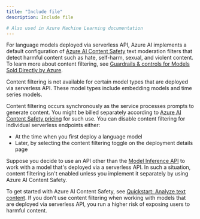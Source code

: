 ```yaml
---
title: "Include file"
description: Include file

# Also used in Azure Machine Learning documentation
---
```


For language models deployed via serverless API, Azure AI implements a default configuration of [Azure AI Content Safety](../../ai-services/content-safety/overview) text moderation filters that detect harmful content such as hate, self-harm, sexual, and violent content. To learn more about content filtering, see [Guardrails & controls for Models Sold Directly by Azure](../concepts/model-catalog-content-safety). 

<Tip>
Content filtering is not available for certain model types that are deployed via serverless API. These model types include embedding models and time series models.
</Tip>

Content filtering occurs synchronously as the service processes prompts to generate content. You might be billed separately according to [Azure AI Content Safety pricing](https://azure.microsoft.com/pricing/details/cognitive-services/content-safety/) for such use. You can disable content filtering for individual serverless endpoints either:

- At the time when you first deploy a language model
- Later, by selecting the content filtering toggle on the deployment details page

Suppose you decide to use an API other than the [Model Inference API](/azure/ai-studio/reference/reference-model-inference-api) to work with a model that's deployed via a serverless API. In such a situation, content filtering isn't enabled unless you implement it separately by using Azure AI Content Safety.

To get started with Azure AI Content Safety, see [Quickstart: Analyze text content](/azure/ai-services/content-safety/quickstart-text). If you don't use content filtering when working with models that are deployed via serverless API, you run a higher risk of exposing users to harmful content.

